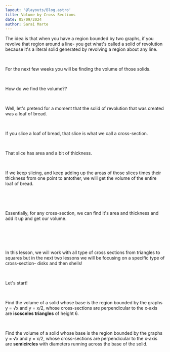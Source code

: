 ```yaml
---
layout: '@layouts/Blog.astro'
title: Volume by Cross Sections
date: 05/09/2024
author: Sarai Marte
---
```




<span style=" font-family: var(--primaryFont);">

The idea is that when you have a region bounded by two graphs, if you revolve that region around a line- you get what's called a solid of revolution because it's a literal solid generated by revolving a region about any line.

&nbsp;&nbsp;&nbsp;&nbsp;

For the next few weeks you will be finding the volume of those solids.

&nbsp;&nbsp;&nbsp;&nbsp;

How do we find the volume??

&nbsp;&nbsp;&nbsp;&nbsp;

Well, let's pretend for a moment that the solid of revolution that was created was a loaf of bread.

&nbsp;&nbsp;&nbsp;&nbsp;

If you slice a loaf of bread, that slice is what we call a cross-section.

&nbsp;&nbsp;&nbsp;&nbsp;

That slice has area and a bit of thickness. 

&nbsp;&nbsp;&nbsp;&nbsp;

If we keep slicing, and keep adding up the areas of those slices times their thickness from one point to antother, we will get the volume of the entire loaf of bread.

&nbsp;&nbsp;&nbsp;&nbsp;

<ImageOut img = {img2}> </ImageOut>

&nbsp;&nbsp;&nbsp;&nbsp;

Essentially, for any cross-section, we can find it's area and thickness and add it up and get our volume.

&nbsp;&nbsp;&nbsp;&nbsp;

<div style = "object-fit:contain;" > 
    <img src={img1.src} alt=""  />
</div>

&nbsp;&nbsp;&nbsp;&nbsp;

In this lesson, we will work with all type of cross sections from triangles to squares but in the next two lessons we will be focusing on a specific type of cross-section- disks and then shells!

&nbsp;&nbsp;&nbsp;&nbsp;

Let's start!

&nbsp;&nbsp;&nbsp;&nbsp;

Find the volume of a solid whose base is the region bounded by the graphs y = √x and y = x/2, whose cross-sections are perpendicular to the x-axis are **isosceles triangles** of height 6.

&nbsp;&nbsp;&nbsp;&nbsp;

Find the volume of a solid whose base is the region bounded by the graphs y = √x and y = x/2, whose cross-sections are perpendicular to the x-axis are **semicircles** with diameters running across the base of the solid.

&nbsp;&nbsp;&nbsp;&nbsp;

</span>